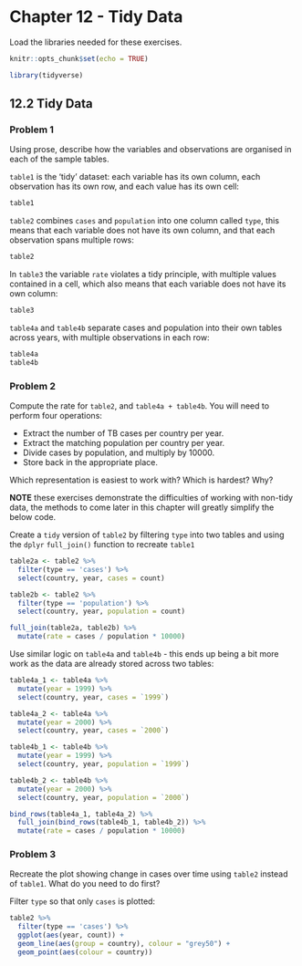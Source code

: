 # Chapter 12 - Tidy Data {-}

Load the libraries needed for these exercises.

```r
knitr::opts_chunk$set(echo = TRUE)
```

```r
library(tidyverse)
```

## 12.2 Tidy Data {-}

### Problem 1 {-}

Using prose, describe how the variables and observations are organised in 
each of the sample tables.

`table1` is the 'tidy' dataset: each variable has its own column, each 
observation has its own row, and each value has its own cell:

```r
table1
```

`table2` combines `cases` and `population` into one column called `type`, this 
means that each variable does not have its own column, and that each observation 
spans multiple rows:

```r
table2
```

In `table3` the variable `rate` violates a tidy principle, with multiple values 
contained in a cell, which also means that each variable does not have its own 
column:

```r
table3
```

`table4a` and `table4b` separate cases and population into their own tables 
across years, with multiple observations in each row:

```r
table4a
table4b
```

### Problem 2 {-}

Compute the rate for `table2`, and `table4a + table4b`. You will need to perform 
four operations:

- Extract the number of TB cases per country per year.
- Extract the matching population per country per year.
- Divide cases by population, and multiply by 10000.
- Store back in the appropriate place.

Which representation is easiest to work with? Which is hardest? Why?

**NOTE** these exercises demonstrate the difficulties of working with non-tidy 
data, the methods to come later in this chapter will greatly simplify the below 
code.

Create a `tidy` version of `table2` by filtering `type` into two tables and 
using the `dplyr` `full_join()` function to recreate `table1`

```r
table2a <- table2 %>%
  filter(type == 'cases') %>%
  select(country, year, cases = count)

table2b <- table2 %>%
  filter(type == 'population') %>%
  select(country, year, population = count)

full_join(table2a, table2b) %>%
  mutate(rate = cases / population * 10000)
```

Use similar logic on `table4a` and `table4b` - this ends up being a bit more 
work as the data are already stored across two tables:

```r
table4a_1 <- table4a %>%
  mutate(year = 1999) %>%
  select(country, year, cases = `1999`)

table4a_2 <- table4a %>%
  mutate(year = 2000) %>%
  select(country, year, cases = `2000`)

table4b_1 <- table4b %>%
  mutate(year = 1999) %>%
  select(country, year, population = `1999`)

table4b_2 <- table4b %>%
  mutate(year = 2000) %>%
  select(country, year, population = `2000`)

bind_rows(table4a_1, table4a_2) %>%
  full_join(bind_rows(table4b_1, table4b_2)) %>%
  mutate(rate = cases / population * 10000)
```




### Problem 3 {-}

Recreate the plot showing change in cases over time using `table2` instead of 
`table1`. What do you need to do first?

Filter `type` so that only `cases` is plotted:

```r
table2 %>%
  filter(type == 'cases') %>%
  ggplot(aes(year, count)) + 
  geom_line(aes(group = country), colour = "grey50") + 
  geom_point(aes(colour = country))
```

